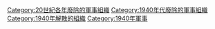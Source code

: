 {{Cat topic in year|topic=廢除的軍事組織|year=1940}}

[[Category:20世紀各年廢除的軍事組織|Category:20世紀各年廢除的軍事組織]]
[[Category:1940年代廢除的軍事組織|Category:1940年代廢除的軍事組織]]
[[Category:1940年解散的組織|Category:1940年解散的組織]]
[[Category:1940年軍事|Category:1940年軍事]]